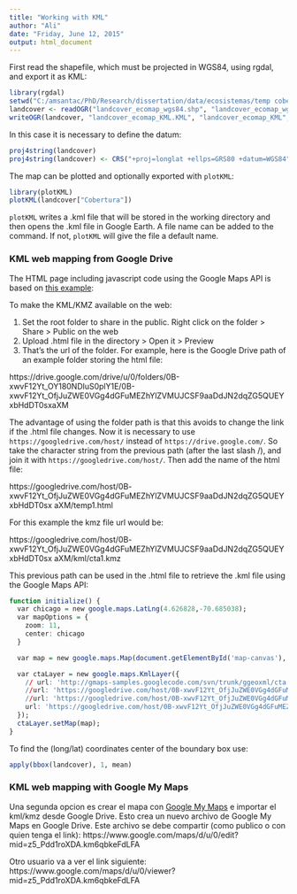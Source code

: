 ```yaml
---
title: "Working with KML"
author: "Ali"
date: "Friday, June 12, 2015"
output: html_document
---
```


First read the shapefile, which must be projected in WGS84, using rgdal, and export it as KML:

```r
library(rgdal)
setwd("C:/amsantac/PhD/Research/dissertation/data/ecosistemas/temp cobertura")
landcover <- readOGR("landcover_ecomap_wgs84.shp", "landcover_ecomap_wgs84")
writeOGR(landcover, "landcover_ecomap_KML.KML", "landcover_ecomap_KML", driver="KML")
```

In this case it is necessary to define the datum:

```r
proj4string(landcover)
proj4string(landcover) <- CRS("+proj=longlat +ellps=GRS80 +datum=WGS84")
```

The map can be plotted and optionally exported with `plotKML`:

```r
library(plotKML)
plotKML(landcover["Cobertura"])
```

`plotKML` writes a .kml file that will be stored in the working directory and then opens the .kml file in Google Earth. A file name can be added to the command. If not, `plotKML` will give the file a default name.  

### KML web mapping from Google Drive

The HTML page including javascript code using the Google Maps API is based on [this example](https://developers.google.com/maps/documentation/javascript/examples/layer-kml?hl=es):

To make the KML/KMZ available on the web:

1. Set the root folder to share in the public. Right click on the folder > Share > Public on the web
2. Upload .html file in the directory > Open it > Preview
3. That's the url of the folder. For example, here is the Google Drive path of an example folder storing the html file:

https://drive.google.com/drive/u/0/folders/0B-xwvF12Yt_OY180NDluS0plY1E/0B-xwvF12Yt_OfjJuZWE0VGg4dGFuMEZhYlZVMUJCSF9aaDdJN2dqZG5QUEYxbHdDT0sxaXM

The advantage of using the folder path is that this avoids to change the link if the .html file changes. Now it is necessary to use `https://googledrive.com/host/` instead of `https://drive.google.com/`. So take the character string from the previous path (after the last slash /), and join it with `https://googledrive.com/host/`. Then add the name of the html file:

https://googledrive.com/host/0B-
xwvF12Yt_OfjJuZWE0VGg4dGFuMEZhYlZVMUJCSF9aaDdJN2dqZG5QUEYxbHdDT0sx
aXM/temp1.html

For this example the kmz file url would be:

https://googledrive.com/host/0B-
xwvF12Yt_OfjJuZWE0VGg4dGFuMEZhYlZVMUJCSF9aaDdJN2dqZG5QUEYxbHdDT0sx
aXM/kml/cta1.kmz

This previous path can be used in the .html file to retrieve the .kml file using the Google Maps API:

```r
function initialize() {
  var chicago = new google.maps.LatLng(4.626828,-70.685038);
  var mapOptions = {
    zoom: 11,
    center: chicago
  }

  var map = new google.maps.Map(document.getElementById('map-canvas'), mapOptions);

  var ctaLayer = new google.maps.KmlLayer({
    // url: 'http://gmaps-samples.googlecode.com/svn/trunk/ggeoxml/cta.kml'
    //url: 'https://googledrive.com/host/0B-xwvF12Yt_OfjJuZWE0VGg4dGFuMEZhYlZVMUJCSF9aaDdJN2dqZG5QUEYxbHdDT0sxaXM/kml/cta2.kml'
    //url: 'https://googledrive.com/host/0B-xwvF12Yt_OfjJuZWE0VGg4dGFuMEZhYlZVMUJCSF9aaDdJN2dqZG5QUEYxbHdDT0sxaXM/kml/landcover__Cobertura__.kmZ'
    url: 'https://googledrive.com/host/0B-xwvF12Yt_OfjJuZWE0VGg4dGFuMEZhYlZVMUJCSF9aaDdJN2dqZG5QUEYxbHdDT0sxaXM/kml/cta1.kmZ'
  });
  ctaLayer.setMap(map);
}
```

To find the (long/lat) coordinates center of the boundary box use:

```r
apply(bbox(landcover), 1, mean)
```

### KML web mapping with Google My Maps 
Una segunda opcion es crear el mapa con [Google My Maps](https://www.google.com/mymaps) e importar el kml/kmz desde Google  Drive. Esto crea un nuevo archivo de Google My Maps en Google Drive. Este archivo se debe compartir (como publico o con quien tenga el link):
https://www.google.com/maps/d/u/0/edit?mid=z5_Pdd1roXDA.km6qbkeFdLFA

Otro usuario va a ver el link siguiente:
https://www.google.com/maps/d/u/0/viewer?mid=z5_Pdd1roXDA.km6qbkeFdLFA
